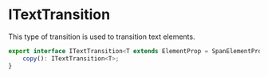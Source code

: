 # ITextTransition

This type of transition is used to transition text elements.

```typescript
export interface ITextTransition<T extends ElementProp = SpanElementProp> extends ITransition<T> {
    copy(): ITextTransition<T>;
}
```
